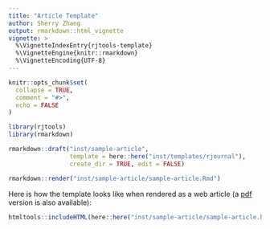 ```yaml
---
title: "Article Template"
author: Sherry Zhang
output: rmarkdown::html_vignette
vignette: >
  %\VignetteIndexEntry{rjtools-template}
  %\VignetteEngine{knitr::rmarkdown}
  %\VignetteEncoding{UTF-8}
---
```


```r
knitr::opts_chunk$set(
  collapse = TRUE,
  comment = "#>",
  echo = FALSE
)
```

```r
library(rjtools)
library(rmarkdown)
```

```r
rmarkdown::draft("inst/sample-article", 
                 template = here::here("inst/templates/rjournal"), 
                 create_dir = TRUE, edit = FALSE)

rmarkdown::render("inst/sample-article/sample-article.Rmd")
```

Here is how the template looks like when rendered as a web article (a [pdf](https://github.com/rjournal/rjtools/blob/main/inst/sample-article/RJwrapper.pdf) version is also available):

```r
htmltools::includeHTML(here::here("inst/sample-article/sample-article.html"))
```

